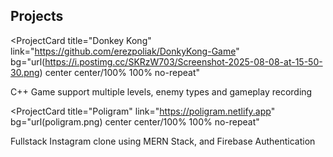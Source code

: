 
## Projects

<ProjectCard
  title="Donkey Kong"
  link="https://github.com/erezpoliak/DonkyKong-Game"
  bg="url(https://i.postimg.cc/SKRzW703/Screenshot-2025-08-08-at-15-50-30.png) center center/100% 100% no-repeat"
>
  <div style={{ fontSize: "1.5vw" }}>
    C++ Game support multiple levels, enemy types and gameplay recording
  </div>
</ProjectCard>

<ProjectCard
  title="Poligram"
  link="https://poligram.netlify.app"
  bg="url(poligram.png) center center/100% 100% no-repeat"
>
  <div style={{ fontSize: "1.5vw" }}>
    Fullstack Instagram clone using MERN Stack, and Firebase Authentication
  </div>
</ProjectCard>

<Projects />
